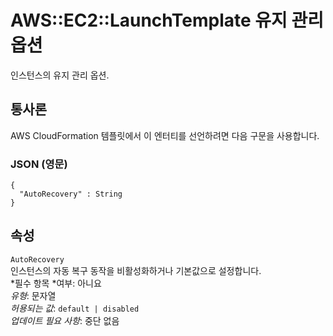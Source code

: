 # AWS::EC2::LaunchTemplate 유지 관리 옵션

인스턴스의 유지 관리 옵션.

## 통사론

AWS CloudFormation 템플릿에서 이 엔터티를 선언하려면 다음 구문을 사용합니다.

### JSON (영문)

```
{
  "AutoRecovery" : String
}
```

## 속성

`AutoRecovery`  
인스턴스의 자동 복구 동작을 비활성화하거나 기본값으로 설정합니다.  
*필수 항목 *여부: 아니요  
_유형_: 문자열  
_허용되는 값_: `default | disabled`  
_업데이트 필요 사항_: 중단 없음
